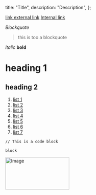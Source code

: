   title: "Title",
  description: "Description",
};

[link external link](https://example.com) [Internal link](#/projects)

_Blockquote_
> this is too a blockquote

<Callout emoji="😎" text="Callout" />

*italic*
**bold**

# heading 1
## heading 2

1. [list 1](/)
1. [list 2](/)
1. [list 3](/)
1. [list 4](/)
1. [list 5](/)
1. [list 6](/)
1. [list 7](/)





```
// This is a code block
```
` block `



<Image link="/images/file.svg" alt="Image" height="100" width="200" />
